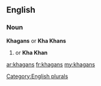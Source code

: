 ==English==

===Noun===
'''Khagans''' or ''' Kha Khans'''

# {{plural of|[[khagan]]}} or ''' Kha Khan'''
[[Category:English plurals]]

[[ar:khagans]]
[[fr:khagans]]
[[my:khagans]]